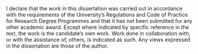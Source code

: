 I declare that the work in this dissertation was carried out in accordance with the requirements of the University's Regulations and Code of Practice for Research Degree Programmes and that it has not been submitted for any other academic award. Except where indicated by specific reference in the text, the work is the candidate's own work. Work done in collaboration with, or with the assistance of, others, is indicated as such. Any views expressed in the dissertation are those of the author.

\bigskip
\bigskip


\begin{flushright}
SIGNED: .............................................................         DATE: ..........................\\
\end{flushright}

